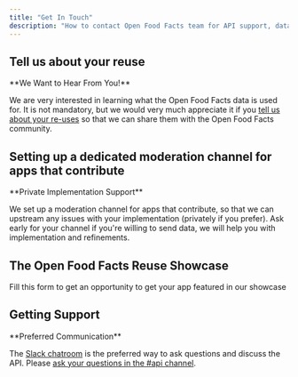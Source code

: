 ```yaml
---
title: "Get In Touch"
description: "How to contact Open Food Facts team for API support, data questions, app showcasing, and contributing to the community"
---
```



## Tell us about your reuse

<Callout>
**We Want to Hear From You!**

We are very interested in learning what the Open Food Facts data is used for. It is not mandatory, but we would very much appreciate it if you [tell us about your re-uses](mailto:reuse@openfoodfacts.org?subject=Open%20Food%20Facts%20Data%20reuse) so that we can share them with the Open Food Facts community.
</Callout>

## Setting up a dedicated moderation channel for apps that contribute

<Callout type="info">
**Private Implementation Support**

We set up a moderation channel for apps that contribute, so that we can upstream any issues with your implementation (privately if you prefer). Ask early for your channel if you're willing to send data, we will help you with implementation and refinements.
</Callout>

## The Open Food Facts Reuse Showcase

<Card title="Get Featured" href="https://forms.gle/hwaeqBfs8ywwhbTg8">
Fill this form to get an opportunity to get your app featured in our showcase
</Card>

## Getting Support

<Cards>
<Card title="FAQ & Common Questions" href="https://support.openfoodfacts.org/help/fr-fr/12" description="Common FAQ questions about the API and Data Exports" />
<Card title="General Open Food Facts FAQ" href="https://support.openfoodfacts.org/help/fr-fr" description="Common Open Food Facts questions" />
<Card title="Slack Community" href="https://slack.openfoodfacts.org/" description="Join our chatroom for real-time support" />
<Card title="API Discussion Channel" href="https://app.slack.com/client/T02KVRT1Q/C043X1X90" description="Ask questions in the #api channel" />
<Card title="GitHub Discussions" href="https://github.com/openfoodfacts/api-documentation/discussions" description="Open a thread on our API documentation repository" />
<Card title="Email Support" href="mailto:reuse@openfoodfacts.org" description="For any question regarding the data" />
</Cards>

<Callout type="info">
**Preferred Communication**

The [Slack chatroom](https://slack.openfoodfacts.org/) is the preferred way to ask questions and discuss the API. Please [ask your questions in the #api channel](https://app.slack.com/client/T02KVRT1Q/C043X1X90).
</Callout>
